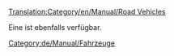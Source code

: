 [[Translation:Category/en/Manual/Road Vehicles]]


{{en/Bilingual box|de
|Atrikel, die sich mit Straßenfahrzeugen beschäftigen, sind hier aufgelistet.
|Articles relating to Road Vehicles, Roads and RV management are listed here.}}
{{en/Catmore}}
Eine {{Page:en/Pystro/Template/Link Translation|Road vehicle comparison|De|Straßenfahrzeug-Vergleichstabelle|Straßenfahrzeug Vergleich|Straßenfahrzeug-Vergleich}} ist ebenfalls verfügbar. 

[[Category:de/Manual/Fahrzeuge]]